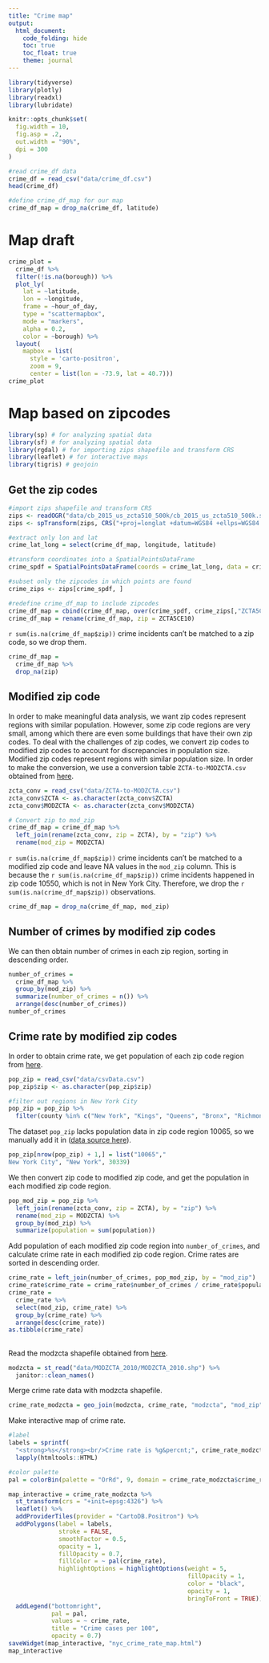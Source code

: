 ```yaml
---
title: "Crime map"
output: 
  html_document:
    code_folding: hide
    toc: true
    toc_float: true
    theme: journal
---
```


```r
library(tidyverse)
library(plotly)
library(readxl)
library(lubridate)

knitr::opts_chunk$set(
  fig.width = 10,
  fig.asp = .2,
  out.width = "90%",
  dpi = 300
)
```


```r
#read crime_df data
crime_df = read_csv("data/crime_df.csv")
head(crime_df)

#define crime_df_map for our map
crime_df_map = drop_na(crime_df, latitude)
```

# Map draft

```r
crime_plot =
  crime_df %>% 
  filter(!is.na(borough)) %>%
  plot_ly(
    lat = ~latitude, 
    lon = ~longitude, 
    frame = ~hour_of_day,
    type = "scattermapbox", 
    mode = "markers", 
    alpha = 0.2,
    color = ~borough) %>% 
  layout(
    mapbox = list(
      style = 'carto-positron',
      zoom = 9,
      center = list(lon = -73.9, lat = 40.7)))
crime_plot
```

# Map based on zipcodes

```r
library(sp) # for analyzing spatial data
library(sf) # for analyzing spatial data
library(rgdal) # for importing zips shapefile and transform CRS
library(leaflet) # for interactive maps
library(tigris) # geojoin
```

## Get the zip codes

```r
#import zips shapefile and transform CRS 
zips <- readOGR("data/cb_2015_us_zcta510_500k/cb_2015_us_zcta510_500k.shp")
zips <- spTransform(zips, CRS("+proj=longlat +datum=WGS84 +ellps=WGS84 +towgs84=0,0,0"))
```

```r
#extract only lon and lat
crime_lat_long = select(crime_df_map, longitude, latitude)

#transform coordinates into a SpatialPointsDataFrame
crime_spdf = SpatialPointsDataFrame(coords = crime_lat_long, data = crime_lat_long, proj4string = CRS("+proj=longlat +datum=WGS84 +ellps=WGS84 +towgs84=0,0,0"))

#subset only the zipcodes in which points are found
crime_zips <- zips[crime_spdf, ]

#redefine crime_df_map to include zipcodes
crime_df_map = cbind(crime_df_map, over(crime_spdf, crime_zips[,"ZCTA5CE10"]))
crime_df_map = rename(crime_df_map, zip = ZCTA5CE10)
```

`r sum(is.na(crime_df_map$zip))` crime incidents can't be matched to a zip code, so we drop them.

```r
crime_df_map =
  crime_df_map %>%
  drop_na(zip)
```

## Modified zip code

In order to make meaningful data analysis, we want zip codes represent regions with similar population. However, some zip code regions are very small, among which there are even some buildings that have their own zip codes. To deal with the challenges of zip codes, we convert zip codes to modified zip codes to account for discrepancies in population size. Modified zip codes represent regions with similar population size. In order to make the conversion, we use a conversion table `ZCTA-to-MODZCTA.csv` obtained from [here]( https://github.com/nychealth/coronavirus-data/blob/master/Geography-resources/ZCTA-to-MODZCTA.csv).

```r
zcta_conv = read_csv("data/ZCTA-to-MODZCTA.csv")
zcta_conv$ZCTA <- as.character(zcta_conv$ZCTA)
zcta_conv$MODZCTA <- as.character(zcta_conv$MODZCTA)
```

```r
# Convert zip to mod_zip
crime_df_map = crime_df_map %>%
  left_join(rename(zcta_conv, zip = ZCTA), by = "zip") %>%
  rename(mod_zip = MODZCTA)
```

`r sum(is.na(crime_df_map$zip))` crime incidents can't be matched to a modified zip code and leave NA values in the `mod_zip` column. This is because the `r sum(is.na(crime_df_map$zip))` crime incidents happened in zip code 10550, which is not in New York City. Therefore, we drop the `r sum(is.na(crime_df_map$zip))` observations.

```r
crime_df_map = drop_na(crime_df_map, mod_zip)
```

## Number of crimes by modified zip codes

We can then obtain number of crimes in each zip region, sorting in descending order.

```r
number_of_crimes = 
  crime_df_map %>% 
  group_by(mod_zip) %>% 
  summarize(number_of_crimes = n()) %>%
  arrange(desc(number_of_crimes))
number_of_crimes
```

## Crime rate by modified zip codes

In order to obtain crime rate, we get population of each zip code region from [here](https://worldpopulationreview.com/zips/new-york).

```r
pop_zip = read_csv("data/csvData.csv")
pop_zip$zip <- as.character(pop_zip$zip)

#filter out regions in New York City
pop_zip = pop_zip %>%
  filter(county %in% c("New York", "Kings", "Queens", "Bronx", "Richmond"))
```

The dataset `pop_zip` lacks population data in zip code region 10065, so we manually add it in ([data source here](https://censusreporter.org/profiles/86000US10065-10065/)).

```r
pop_zip[nrow(pop_zip) + 1,] = list("10065","	
New York City", "New York", 30339)
```

We then convert zip code to modified zip code, and get the population in each modified zip code region.

```r
pop_mod_zip = pop_zip %>%
  left_join(rename(zcta_conv, zip = ZCTA), by = "zip") %>%
  rename(mod_zip = MODZCTA) %>%
  group_by(mod_zip) %>%
  summarize(population = sum(population))
```

Add population of each modified zip code region into `number_of_crimes`, and calculate crime rate in each modified zip code region. Crime rates are sorted in descending order.

```r
crime_rate = left_join(number_of_crimes, pop_mod_zip, by = "mod_zip")
crime_rate$crime_rate = crime_rate$number_of_crimes / crime_rate$population * 100
crime_rate = 
  crime_rate %>%
  select(mod_zip, crime_rate) %>%
  group_by(crime_rate) %>%
  arrange(desc(crime_rate))
as.tibble(crime_rate)
```

## 

Read the modzcta shapefile obtained from [here](https://github.com/nychealth/coronavirus-data/tree/master/Geography-resources).

```r
modzcta = st_read("data/MODZCTA_2010/MODZCTA_2010.shp") %>%
  janitor::clean_names()
```

Merge crime rate data with modzcta shapefile.

```r
crime_rate_modzcta = geo_join(modzcta, crime_rate, "modzcta", "mod_zip", how = "inner")
```
Make interactive map of crime rate.

```r
#label
labels = sprintf(
  "<strong>%s</strong><br/>Crime rate is %g&percnt;", crime_rate_modzcta$modzcta, crime_rate_modzcta$crime_rate) %>%
  lapply(htmltools::HTML)

#color palette
pal = colorBin(palette = "OrRd", 9, domain = crime_rate_modzcta$crime_rate)

map_interactive = crime_rate_modzcta %>%
  st_transform(crs = "+init=epsg:4326") %>%
  leaflet() %>%
  addProviderTiles(provider = "CartoDB.Positron") %>%
  addPolygons(label = labels,
              stroke = FALSE,
              smoothFactor = 0.5,
              opacity = 1,
              fillOpacity = 0.7,
              fillColor = ~ pal(crime_rate),
              highlightOptions = highlightOptions(weight = 5,
                                                  fillOpacity = 1,
                                                  color = "black",
                                                  opacity = 1,
                                                  bringToFront = TRUE)) %>%
  addLegend("bottomright",
            pal = pal,
            values = ~ crime_rate,
            title = "Crime cases per 100",
            opacity = 0.7)
saveWidget(map_interactive, "nyc_crime_rate_map.html")
map_interactive
```





